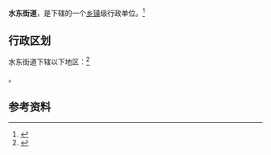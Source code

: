 {{中国乡级行政区|35/07/02/006/000}}

'''水东街道'''，是{{PRC admin/fullname|35/07/02/006/000|3}}下辖的一个[[乡镇|乡镇]]级行政单位。<ref>{{PRC admin/ref sgc|{{PRC admin/parent|35/07/02/006/000}}}}</ref>

== 行政区划 ==

水东街道下辖以下地区：<ref>{{PRC admin/ref sgc|35/07/02/006/000}}</ref>

{{PRC admin/children|35/07/02/006/000}}。

== 参考资料 ==

{{reflist}}

{{行政区划小作品}}
{{PRC admin/navcat|35/07/02/006/000}}